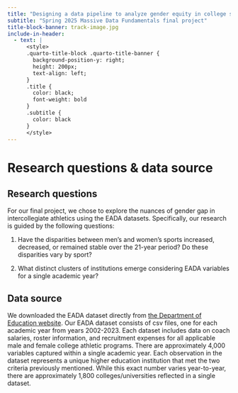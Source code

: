```yaml
---
title: "Designing a data pipeline to analyze gender equity in college sports"
subtitle: "Spring 2025 Massive Data Fundamentals final project"
title-block-banner: track-image.jpg
include-in-header:
  - text: |
      <style>
      .quarto-title-block .quarto-title-banner {
        background-position-y: right;
        height: 200px;
        text-align: left;
      }
      .title {
        color: black;
        font-weight: bold
      }
      .subtitle {
        color: black
      }
      </style>
---
```


# Research questions & data source

## Research questions

For our final project, we chose to explore the nuances of gender gap in intercollegiate athletics using the EADA datasets. Specifically, our research is guided by the following questions:

1) Have the disparities between men's and women's sports increased, decreased, or remained stable over the 21-year period? Do these disparities vary by sport?

2) What distinct clusters of institutions emerge considering EADA variables for a single academic year?

## Data source

We downloaded the EADA dataset directly from [the Department of Education website](https://ope.ed.gov/athletics/#/datafile/list). Our EADA dataset consists of csv files, one for each academic year from years 2002-2023. Each dataset includes data on coach salaries, roster information, and recruitment expenses for all applicable male and female college athletic programs. There are approximately 4,000 variables captured within a single academic year. Each observation in the dataset represents a unique higher education institution that met the two criteria previously mentioned. While this exact number varies year-to-year, there are approximately 1,800 colleges/universities reflected in a single dataset.
